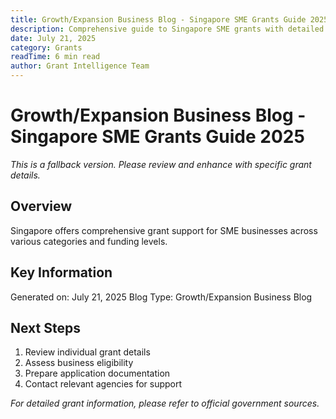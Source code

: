 ```yaml
---
title: Growth/Expansion Business Blog - Singapore SME Grants Guide 2025
description: Comprehensive guide to Singapore SME grants with detailed analysis and application strategies.
date: July 21, 2025
category: Grants
readTime: 6 min read
author: Grant Intelligence Team
---
```



<BlogLayout frontmatter={fm}>

# Growth/Expansion Business Blog - Singapore SME Grants Guide 2025

*This is a fallback version. Please review and enhance with specific grant details.*

## Overview

Singapore offers comprehensive grant support for SME businesses across various categories and funding levels.

## Key Information

Generated on: July 21, 2025
Blog Type: Growth/Expansion Business Blog

## Next Steps

1. Review individual grant details
2. Assess business eligibility
3. Prepare application documentation
4. Contact relevant agencies for support

*For detailed grant information, please refer to official government sources.*

</BlogLayout>

